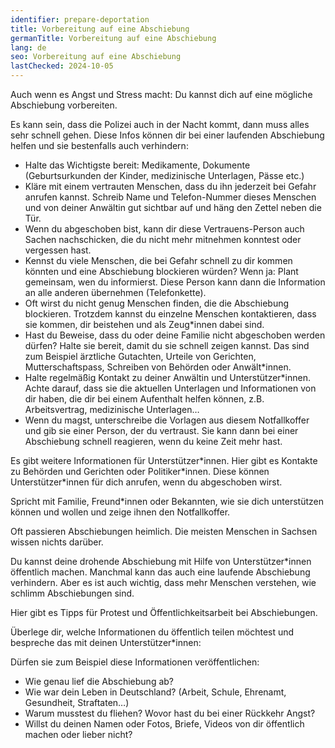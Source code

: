 ```yaml
---
identifier: prepare-deportation
title: Vorbereitung auf eine Abschiebung
germanTitle: Vorbereitung auf eine Abschiebung
lang: de
seo: Vorbereitung auf eine Abschiebung
lastChecked: 2024-10-05
---
```



Auch wenn es <InternalShortLink identifier="stress">Angst und Stress</InternalShortLink> macht: Du kannst dich auf eine mögliche Abschiebung vorbereiten.

Es kann sein, dass die Polizei auch in der Nacht kommt, dann muss alles sehr schnell gehen. Diese Infos können dir bei einer laufenden Abschiebung helfen und sie bestenfalls auch verhindern:

- Halte das Wichtigste bereit: Medikamente, Dokumente (Geburtsurkunden der Kinder, medizinische Unterlagen, Pässe etc.)
- Kläre mit einem vertrauten Menschen, dass du ihn jederzeit bei Gefahr anrufen kannst. Schreib Name und Telefon-Nummer dieses Menschen und von deiner Anwältin gut sichtbar auf und häng den Zettel neben die Tür.
- Wenn du abgeschoben bist, kann dir diese Vertrauens-Person auch Sachen nachschicken, die du nicht mehr mitnehmen konntest oder vergessen hast.
- Kennst du viele Menschen, die bei Gefahr schnell zu dir kommen könnten und eine Abschiebung blockieren würden? Wenn ja: Plant gemeinsam, wen du informierst. Diese Person kann dann die Information an alle anderen übernehmen (Telefonkette).
- Oft wirst du nicht genug Menschen finden, die die Abschiebung blockieren. Trotzdem kannst du einzelne Menschen kontaktieren, dass sie kommen, dir beistehen und als Zeug\*innen dabei sind.
- Hast du Beweise, dass du oder deine Familie nicht abgeschoben werden dürfen? Halte sie bereit, damit du sie schnell zeigen kannst. Das sind zum Beispiel ärztliche Gutachten, Urteile von Gerichten, Mutterschaftspass, Schreiben von Behörden oder Anwält\*innen.
- Halte regelmäßig Kontakt zu deiner Anwältin und Unterstützer\*innen. Achte darauf, dass sie die aktuellen Unterlagen und Informationen von dir haben, die dir bei einem Aufenthalt helfen können, z.B. Arbeitsvertrag, medizinische Unterlagen…
- Wenn du magst, unterschreibe die <InternalShortLink identifier="forms">Vorlagen</InternalShortLink> aus diesem Notfallkoffer und gib sie einer Person, der du vertraust. Sie kann dann bei einer Abschiebung schnell reagieren, wenn du keine Zeit mehr hast.

Es gibt weitere <InternalShortLink identifier="supporters">Informationen für Unterstützer\*innen</InternalShortLink>. Hier gibt es <InternalShortLink identifier="contacts">Kontakte</InternalShortLink> zu Behörden und Gerichten oder Politiker\*innen. Diese können Unterstützer\*innen für dich anrufen, wenn du abgeschoben wirst.

Spricht mit Familie, Freund\*innen oder Bekannten, wie sie dich unterstützen können und wollen und zeige ihnen den Notfallkoffer.

Oft passieren Abschiebungen heimlich. Die meisten Menschen in Sachsen wissen nichts darüber.

Du kannst deine drohende Abschiebung mit Hilfe von Unterstützer\*innen öffentlich machen. Manchmal kann das auch eine laufende Abschiebung verhindern. Aber es ist auch wichtig, dass mehr Menschen verstehen, wie schlimm Abschiebungen sind.

Hier gibt es <InternalShortLink identifier="publicity">Tipps für Protest und Öffentlichkeitsarbeit</InternalShortLink> bei Abschiebungen.

Überlege dir, welche Informationen du öffentlich teilen möchtest und bespreche das mit deinen Unterstützer\*innen:

Dürfen sie zum Beispiel diese Informationen veröffentlichen:

- Wie genau lief die Abschiebung ab?
- Wie war dein Leben in Deutschland? (Arbeit, Schule, Ehrenamt, Gesundheit, Straftaten…)
- Warum musstest du fliehen? Wovor hast du bei einer Rückkehr Angst?
- Willst du deinen Namen oder Fotos, Briefe, Videos von dir öffentlich machen oder lieber nicht?

